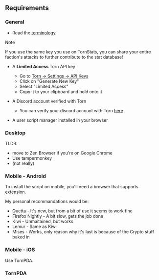 ## Requirements

### General

* Read the [terminology](/terminology)

> [!Note]
>
> If you use the same key you use on TornStats, you can share your entire faction's attacks to further contribute to the stat database!

* A **Limited Access** Torn API key 
	* Go to [Torn -> Settings -> API Keys](https://www.torn.com/preferences.php#tab=api)
	* Click on "Generate New Key"
	* Select "Limited Access"
	* Copy it to your clipboard and hold onto it


* A Discord account verified with Torn
	* You can verify your discord account with Torn [here](https://discord.com/api/oauth2/authorize?client_id=441210177971159041&redirect_uri=https%3A%2F%2Fwww.torn.com%2Fdiscord.php&response_type=code&scope=identify)

* A user script manager installed in your browser

### Desktop

TLDR:
* move to Zen Browser if you're on Google Chrome
* Use tampermonkey
* (not really)

### Mobile - Android

To install the script on mobile, you'll need a browser that supports extension.

My personal recommandations would be:
* Quetta - It's new, but from a bit of use it seems to work fine
* Firefox Nightly - A bit slow, gets the job done
* Kiwi - Unmaitained, but works
* Lemur - Same as Kiwi
* Mises - Works, only reason why it's last is because of the Crypto stuff baked in

### Mobile - iOS

Use TornPDA.

### TornPDA


